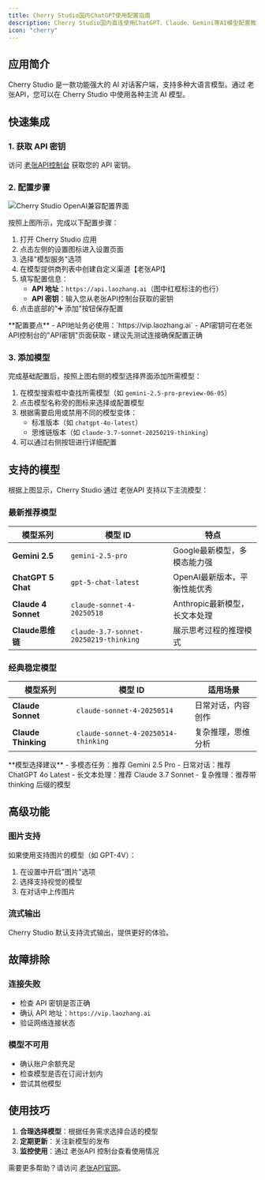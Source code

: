 ```yaml
---
title: Cherry Studio国内ChatGPT使用配置指南
description: Cherry Studio国内直连使用ChatGPT、Claude、Gemini等AI模型配置教程，无需VPN，稳定访问
icon: "cherry"
---
```


## 应用简介

Cherry Studio 是一款功能强大的 AI 对话客户端，支持多种大语言模型。通过 老张API，您可以在 Cherry Studio 中使用各种主流 AI 模型。

## 快速集成

### 1. 获取 API 密钥

访问 [老张API控制台](https://api.laozhang.ai) 获取您的 API 密钥。

### 2. 配置步骤

<img src="/images/cherry-studio-config.png" alt="Cherry Studio OpenAI兼容配置界面" />

按照上图所示，完成以下配置步骤：

1. 打开 Cherry Studio 应用
2. 点击左侧的设置图标进入设置页面
3. 选择"模型服务"选项
4. 在模型提供商列表中创建自定义渠道【老张API】
5. 填写配置信息：
   - **API 地址**：`https://api.laozhang.ai`（图中红框标注的也行）
   - **API 密钥**：输入您从老张API控制台获取的密钥
6. 点击底部的"➕ 添加"按钮保存配置

<Info>
**配置要点**
- API地址务必使用：`https://vip.laozhang.ai`
- API密钥可在老张API控制台的"API密钥"页面获取
- 建议先测试连接确保配置正确
</Info>

### 3. 添加模型

完成基础配置后，按照上图右侧的模型选择界面添加所需模型：

1. 在模型搜索框中查找所需模型（如 `gemini-2.5-pro-preview-06-05`）
2. 点击模型名称旁的图标来选择或配置模型
3. 根据需要启用或禁用不同的模型变体：
   - 标准版本（如 `chatgpt-4o-latest`）
   - 思维链版本（如 `claude-3.7-sonnet-20250219-thinking`）
4. 可以通过右侧按钮进行详细配置

## 支持的模型

根据上图显示，Cherry Studio 通过 老张API 支持以下主流模型：

### 最新推荐模型

| 模型系列 | 模型 ID | 特点 |
|---------|---------|------|
| **Gemini 2.5** | `gemini-2.5-pro` | Google最新模型，多模态能力强 |
| **ChatGPT 5 Chat** | `gpt-5-chat-latest` | OpenAI最新版本，平衡性能优秀 |
| **Claude 4 Sonnet** | `claude-sonnet-4-20250518` | Anthropic最新模型，长文本处理 |
| **Claude思维链** | `claude-3.7-sonnet-20250219-thinking` | 展示思考过程的推理模式 |

### 经典稳定模型

| 模型系列 | 模型 ID | 适用场景 |
|---------|---------|----------|
| **Claude Sonnet** | `claude-sonnet-4-20250514` | 日常对话，内容创作 |
| **Claude Thinking** | `claude-sonnet-4-20250514-thinking` | 复杂推理，思维分析 |

<Tip>
**模型选择建议**
- 多模态任务：推荐 Gemini 2.5 Pro
- 日常对话：推荐 ChatGPT 4o Latest  
- 长文本处理：推荐 Claude 3.7 Sonnet
- 复杂推理：推荐带 thinking 后缀的模型
</Tip>

## 高级功能

### 图片支持

如果使用支持图片的模型（如 GPT-4V）：
1. 在设置中开启"图片"选项
2. 选择支持视觉的模型
3. 在对话中上传图片

### 流式输出

Cherry Studio 默认支持流式输出，提供更好的体验。

## 故障排除

### 连接失败
- 检查 API 密钥是否正确
- 确认 API 地址：`https://vip.laozhang.ai`
- 验证网络连接状态

### 模型不可用
- 确认账户余额充足
- 检查模型是否在订阅计划内
- 尝试其他模型

## 使用技巧

1. **合理选择模型**：根据任务需求选择合适的模型
2. **定期更新**：关注新模型的发布
3. **监控使用**：通过 老张API 控制台查看使用情况

需要更多帮助？请访问 [老张API官网](https://vip.laozhang.ai)。